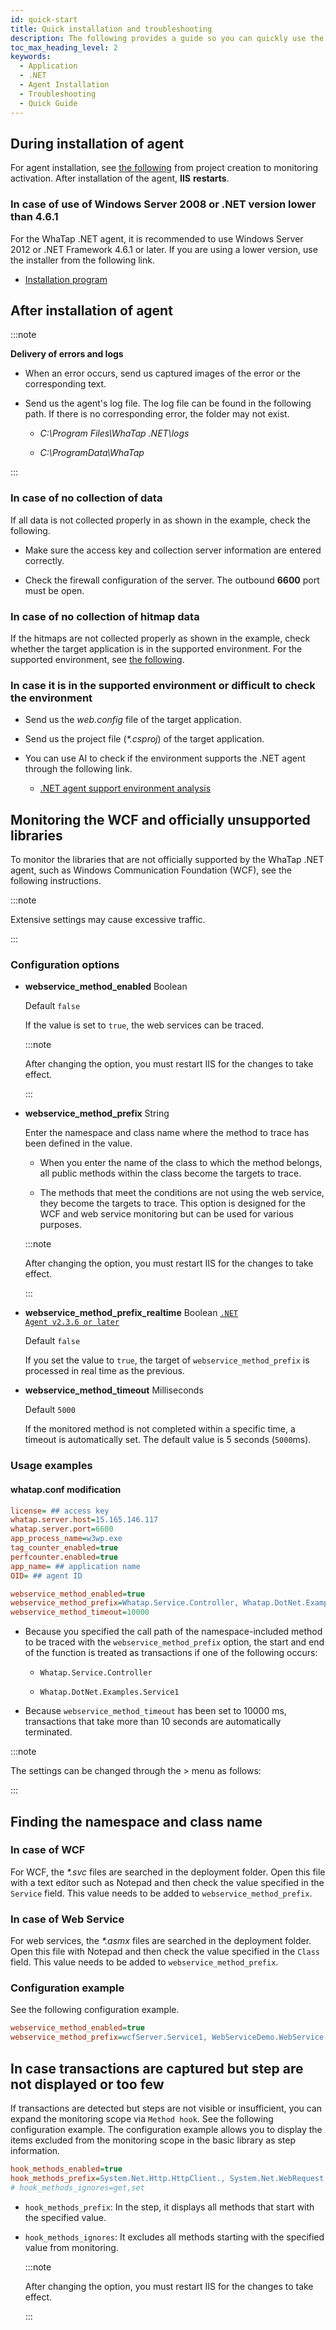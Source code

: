 ```yaml
---
id: quick-start
title: Quick installation and troubleshooting
description: The following provides a guide so you can quickly use the WhaTap .NET monitoring service features.
toc_max_heading_level: 2
keywords:
  - Application
  - .NET
  - Agent Installation
  - Troubleshooting
  - Quick Guide
---
```


## During installation of agent

For agent installation, see [the following](install-agent) from project creation to monitoring activation. After installation of the agent, **IIS** **restarts**.

### In case of use of Windows Server 2008 or .NET version lower than 4.6.1

For the WhaTap .NET agent, it is recommended to use Windows Server 2012 or .NET Framework 4.6.1 or later. If you are using a lower version, use the installer from the following link. 

- [Installation program](https://repo.whatap.io/windows/whatap_dotnet_450.exe)

## After installation of agent

:::note 

**Delivery of errors and logs**

- When an error occurs, send us captured images of the error or the corresponding text. 

- Send us the agent's log file. The log file can be found in the following path. If there is no corresponding error, the folder may not exist. 

  - *C:\Program Files\WhaTap .NET\logs*

  - *C:\ProgramData\WhaTap*

:::

### In case of no collection of data

<ImgLang img='dotnet-trst01.png' desc='no monitoring data collection' />

If all data is not collected properly in <Cmdname sid="TTL07975" className="uitext" /> as shown in the example, check the following. 

- Make sure the access key and collection server information are entered correctly. 

- Check the firewall configuration of the server. The outbound **6600** port must be open.

### In case of no collection of hitmap data

<ImgLang img='dotnet-trst02.png' desc='no hitmap data collection' />

If the hitmaps are not collected properly as shown in the example, check whether the target application is in the supported environment. For the supported environment, see [the following](https://docs.whatap.io/dotnet/supported-spec). 

### In case it is in the supported environment or difficult to check the environment

- Send us the *web.config* file of the target application. 

- Send us the project file (*\*.csproj*) of the target application.

- You can use AI to check if the environment supports the .NET agent through the following link.

  - [.NET agent support environment analysis](https://whatap-dotnet.s3.ap-northeast-2.amazonaws.com/analysis.html)

## Monitoring the WCF and officially unsupported libraries

To monitor the libraries that are not officially supported by the WhaTap .NET agent, such as Windows Communication Foundation (WCF), see the following instructions. 

:::note 

Extensive settings may cause excessive traffic. 

:::

### Configuration options

- **webservice_method_enabled** <span class='type'>Boolean</span> 

  Default `false`

  If the value is set to `true`, the web services can be traced. 

  :::note 

  After changing the option, you must restart IIS for the changes to take effect. 

  :::

- **webservice_method_prefix** <span class='type'>String</span>

  Enter the namespace and class name where the method to trace has been defined in the value. 

  - When you enter the name of the class to which the method belongs, all public methods within the class become the targets to trace. 

  - The methods that meet the conditions are not using the web service, they become the targets to trace. This option is designed for the WCF and web service monitoring but can be used for various purposes. 

  :::note 

  After changing the option, you must restart IIS for the changes to take effect. 

  :::

- **webservice_method_prefix_realtime** <span class='type'>Boolean</span> [<code className="my">.NET Agent v2.3.6 or later</code>](../release-notes/dotnet/dotnet-2_3_6)

  Default `false`

  If you set the value to `true`, the target of `webservice_method_prefix` is processed in real time as the previous.

- **webservice_method_timeout** <span class='type'>Milliseconds</span>

  Default `5000`

  If the monitored method is not completed within a specific time, a timeout is automatically set. The default value is 5 seconds (`5000`ms).

### Usage examples

#### whatap.conf modification

```ini title='whatap.conf' {11,12}
license= ## access key
whatap.server.host=15.165.146.117
whatap.server.port=6600
app_process_name=w3wp.exe
tag_counter_enabled=true
perfcounter.enabled=true
app_name= ## application name
OID= ## agent ID

webservice_method_enabled=true
webservice_method_prefix=Whatap.Service.Controller, Whatap.DotNet.Examples.Service1
webservice_method_timeout=10000
```

- Because you specified the call path of the namespace-included method to be traced with the `webservice_method_prefix` option, the start and end of the function is treated as transactions if one of the following occurs:

  - `Whatap.Service.Controller`

  - `Whatap.DotNet.Examples.Service1`

- Because `webservice_method_timeout` has been set to 10000 ms, transactions that take more than 10 seconds are automatically terminated. 

:::note 

The settings can be changed through the <Cmdname sid="side_management" className="uitext" /> &gt; <Cmdname sid="agent_configuration" className="uitext" /> menu as follows: 

<ImgLang img='dotnet-trst03.png' desc='Agent CONFIG.' />

:::

## Finding the namespace and class name

### In case of WCF

For WCF, the *\*.svc* files are searched in the deployment folder. Open this file with a text editor such as Notepad and then check the value specified in the `Service` field. This value needs to be added to `webservice_method_prefix`.

<ImgLang img='dotnet-quick-pic-01.png' desc='WCF setting example' />

### In case of Web Service

For web services, the *\*.asmx* files are searched in the deployment folder. Open this file with Notepad and then check the value specified in the `Class` field. This value needs to be added to `webservice_method_prefix`.

<ImgLang img='dotnet-quick-pic-02.png' desc='Web Service setting example' />

### Configuration example

See the following configuration example. 

```ini
webservice_method_enabled=true
webservice_method_prefix=wcfServer.Service1, WebServiceDemo.WebService
```

## In case transactions are captured but step are not displayed or too few

If transactions are detected but steps are not visible or insufficient, you can expand the monitoring scope via `Method hook`. See the following configuration example. The configuration example allows you to display the items excluded from the monitoring scope in the basic library as step information.

```ini
hook_methods_enabled=true
hook_methods_prefix=System.Net.Http.HttpClient., System.Net.WebRequest., System.Data., System.Net.Http.,
# hook_methods_ignores=get,set
```

- `hook_methods_prefix`: In the step, it displays all methods that start with the specified value.

- `hook_methods_ignores`: It excludes all methods starting with the specified value from monitoring.

  :::note 

  After changing the option, you must restart IIS for the changes to take effect. 

  :::